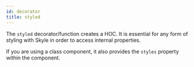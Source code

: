 ```yaml
---
id: decorator
title: styled
---
```


The `styled` decorator/function creates a HOC. It is essential for any form of styling with Skyle in order to access internal properties.

If you are using a class component, it also provides the `styles` property within the component.
